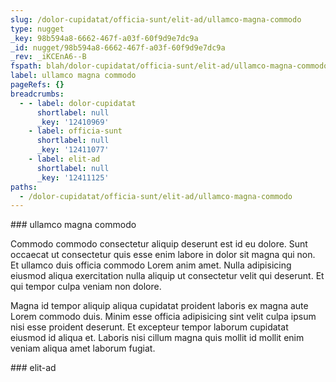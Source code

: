 ```yaml
---
slug: /dolor-cupidatat/officia-sunt/elit-ad/ullamco-magna-commodo
type: nugget
_key: 98b594a8-6662-467f-a03f-60f9d9e7dc9a
_id: nugget/98b594a8-6662-467f-a03f-60f9d9e7dc9a
_rev: _iKCEnA6--B
fspath: blah/dolor-cupidatat/officia-sunt/elit-ad/ullamco-magna-commodo.md
label: ullamco magna commodo
pageRefs: {}
breadcrumbs:
  - - label: dolor-cupidatat
      shortlabel: null
      _key: '12410969'
    - label: officia-sunt
      shortlabel: null
      _key: '12411077'
    - label: elit-ad
      shortlabel: null
      _key: '12411125'
paths:
  - /dolor-cupidatat/officia-sunt/elit-ad/ullamco-magna-commodo
---
```


<NuggetArea>
<Nugget slug="/dolor-cupidatat/officia-sunt/elit-ad/ullamco-magna-commodo" type="nugget" _key="98b594a8-6662-467f-a03f-60f9d9e7dc9a" _id="nugget/98b594a8-6662-467f-a03f-60f9d9e7dc9a" _rev="_iKCEnA6--B" fspath="blah/dolor-cupidatat/officia-sunt/elit-ad/ullamco-magna-commodo.md" label="ullamco magna commodo" paths="/dolor-cupidatat/officia-sunt/elit-ad/ullamco-magna-commodo">
<NuggetBody>
### ullamco magna commodo

Commodo commodo consectetur aliquip deserunt est id eu dolore. Sunt occaecat ut consectetur quis esse enim labore in dolor sit magna qui non. Et ullamco duis officia commodo Lorem anim amet. Nulla adipisicing eiusmod aliqua exercitation nulla aliquip ut consectetur velit qui deserunt. Et qui tempor culpa veniam non dolore.

Magna id tempor aliquip aliqua cupidatat proident laboris ex magna aute Lorem commodo duis. Minim esse officia adipisicing sint velit culpa ipsum nisi esse proident deserunt. Et excepteur tempor laborum cupidatat eiusmod id aliqua et. Laboris nisi cillum magna quis mollit id mollit enim veniam aliqua amet laborum fugiat.

</NuggetBody>
<Breadcrumbs>
<Crumbs>
<Crumb _key="12410969" label="dolor-cupidatat" /><Crumb _key="12411077" label="officia-sunt" /><Crumb _key="12411125" label="elit-ad" />
</Crumbs>
</Breadcrumbs>
</Nugget>

<NuggetsInbound>
</NuggetsInbound>
<NuggetsOutbound>
</NuggetsOutbound>
</NuggetArea>
<PassagesInbound>
<Passage direction="inbound" type="passage" _key="12411125" _id="passage/12411125" _rev="_iKCEnA6---" label="elit-ad" passage="elit-ad" fspath="blah/dolor-cupidatat/officia-sunt/elit-ad" paths="/dolor-cupidatat/officia-sunt/elit-ad" slug="/dolor-cupidatat/officia-sunt/elit-ad">
<NuggetBody>
### elit-ad

</NuggetBody>
<Breadcrumbs>
<Crumbs>
<Crumb _key="12410969" label="dolor-cupidatat" /><Crumb _key="12411077" label="officia-sunt" />
</Crumbs>
</Breadcrumbs>
</Passage>

</PassagesInbound>
<PassagesOutbound>
</PassagesOutbound>